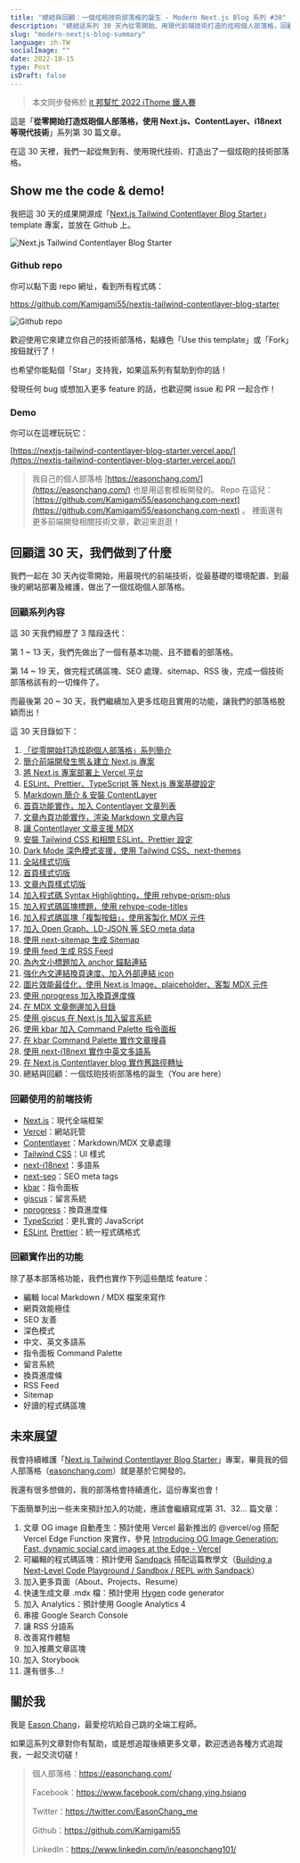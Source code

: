 ```yaml
---
title: "總結與回顧：一個炫砲技術部落格的誕生 - Modern Next.js Blog 系列 #30"
description: "總結這系列 30 天內從零開始、用現代前端技術打造的炫砲個人部落格，回顧學到的內容、實作出的功能、及用到的技術"
slug: "modern-nextjs-blog-summary"
language: zh-TW
socialImage: ""
date: 2022-10-15
type: Post
isDraft: false
---
```


> 本文同步發佈於 [it 邦幫忙 2022 iThome 鐵人賽](https://ithelp.ithome.com.tw/articles/10308942)

這是「**從零開始打造炫砲個人部落格，使用 Next.js、ContentLayer、i18next 等現代技術**」系列第 30 篇文章。

在這 30 天裡，我們一起從無到有、使用現代技術、打造出了一個炫砲的技術部落格。

## Show me the code & demo!

我把這 30 天的成果開源成「[Next.js Tailwind Contentlayer Blog Starter](https://github.com/Kamigami55/nextjs-tailwind-contentlayer-blog-starter)」template 專案，並放在 Github 上。

![Next.js Tailwind Contentlayer Blog Starter](https://i.imgur.com/oNtgi9e.png)

### Github repo

你可以點下面 repo 網址，看到所有程式碼：

https://github.com/Kamigami55/nextjs-tailwind-contentlayer-blog-starter

![Github repo](https://i.imgur.com/vYRUaL3.jpg)

歡迎使用它來建立你自己的技術部落格，點綠色「Use this template」或「Fork」按鈕就行了！

也希望你能點個「Star」支持我，如果這系列有幫助到你的話！

發現任何 bug 或想加入更多 feature 的話，也歡迎開 issue 和 PR 一起合作！

### Demo

你可以在這裡玩玩它：

[https://nextjs-tailwind-contentlayer-blog-starter.vercel.app/](https://nextjs-tailwind-contentlayer-blog-starter.vercel.app/)

> 我自己的個人部落格 [https://easonchang.com/](https://easonchang.com/) 也是用這套模板開發的。
> Repo 在這兒：[https://github.com/Kamigami55/easonchang.com-next](https://github.com/Kamigami55/easonchang.com-next) 。
> 裡面還有更多前端開發相關技術文章，歡迎來逛逛！

## 回顧這 30 天，我們做到了什麼

我們一起在 30 天內從零開始，用最現代的前端技術，從最基礎的環境配置、到最後的網站部署及維護，做出了一個炫砲個人部落格。

### 回顧系列內容

這 30 天我們經歷了 3 階段迭代：

第 1 ~ 13 天，我們先做出了一個有基本功能、且不錯看的部落格。

第 14 ~ 19 天，做完程式碼區塊、SEO 處理、sitemap、RSS 後，完成一個技術部落格該有的一切條件了。

而最後第 20 ~ 30 天，我們繼續加入更多炫砲且實用的功能，讓我們的部落格脫穎而出！

這 30 天目錄如下：

1. [「從零開始打造炫砲個人部落格」系列簡介](/posts/modern-nextjs-blog-intro)
2. [簡介前端開發生態＆建立 Next.js 專案](/posts/frontend-intro-create-nextjs)
3. [將 Next.js 專案部署上 Vercel 平台](/posts/nextjs-to-vercel)
4. [ESLint、Prettier、TypeScript 等 Next.js 專案基礎設定](/posts/nextjs-dev-env)
5. [Markdown 簡介 & 安裝 ContentLayer](/posts/markdown-contentlayer)
6. [首頁功能實作，加入 Contentlayer 文章列表](/posts/contentlayer-post-list)
7. [文章內頁功能實作，渲染 Markdown 文章內容](/posts/contentlayer-post-content)
8. [讓 Contentlayer 文章支援 MDX](/posts/contentlayer-mdx)
9. [安裝 Tailwind CSS 和相關 ESLint、Prettier 設定](/posts/tailwindcss-setup)
10. [Dark Mode 深色模式支援，使用 Tailwind CSS、next-themes](/posts/darkmode-tailwindcss)
11. [全站樣式切版](/posts/blog-site-style)
12. [首頁樣式切版](/posts/blog-homepage-style)
13. [文章內頁樣式切版](/posts/blog-post-page-style)
14. [加入程式碼 Syntax Highlighting，使用 rehype-prism-plus](/posts/rehype-prism-plus-syntax-highlighting)
15. [加入程式碼區塊標題，使用 rehype-code-titles](/posts/rehype-code-titles)
16. [加入程式碼區塊「複製按鈕」，使用客製化 MDX 元件](/posts/code-copy-button)
17. [加入 Open Graph、LD-JSON 等 SEO meta data](/posts/next-seo-meta-data)
18. [使用 next-sitemap 生成 Sitemap](/posts/next-sitemap)
19. [使用 feed 生成 RSS Feed](/posts/rss-feed)
20. [為內文小標題加入 anchor 錨點連結](/posts/post-heading-anchor)
21. [強化內文連結換頁速度、加入外部連結 icon](/posts/post-custom-link)
22. [圖片效能最佳化，使用 Next.js Image、plaiceholder、客製 MDX 元件](/posts/post-custom-image)
23. [使用 nprogress 加入換頁進度條](/posts/nprogress)
24. [在 MDX 文章側邊加入目錄](/posts/post-side-toc)
25. [使用 giscus 在 Next.js 加入留言系統](/posts/giscus-comment-system)
26. [使用 kbar 加入 Command Palette 指令面板](/posts/kbar-command-palette)
27. [在 kbar Command Palette 實作文章搜尋](/posts/kbar-post-search)
28. [使用 next-i18next 實作中英文多語系](/posts/next-i18next-multilingual)
29. [在 Next.js Contentlayer blog 實作舊路徑轉址](/posts/contentlayer-redirection)
30. 總結與回顧：一個炫砲技術部落格的誕生（You are here）

### 回顧使用的前端技術

- [Next.js](https://nextjs.org/)：現代全端框架
- [Vercel](https://vercel.com/home)：網站託管
- [Contentlayer](https://github.com/contentlayerdev/contentlayer)：Markdown/MDX 文章處理
- [Tailwind CSS](https://tailwindcss.com/)：UI 樣式
- [next-i18next](https://github.com/i18next/next-i18next)：多語系
- [next-seo](https://github.com/garmeeh/next-seo)：SEO meta tags
- [kbar](https://github.com/timc1/kbar)：指令面板
- [giscus](https://github.com/giscus/giscus)：留言系統
- [nprogress](https://github.com/rstacruz/nprogress)：換頁進度條
- [TypeScript](https://www.typescriptlang.org/)：更扎實的 JavaScript
- [ESLint](https://eslint.org/), [Prettier](https://prettier.io/)：統一程式碼格式

### 回顧實作出的功能

除了基本部落格功能，我們也實作下列這些酷炫 feature：

- 編輯 local Markdown / MDX 檔案來寫作
- 網頁效能極佳
- SEO 友善
- 深色模式
- 中文、英文多語系
- 指令面板 Command Palette
- 留言系統
- 換頁進度條
- RSS Feed
- Sitemap
- 好讀的程式碼區塊

## 未來展望

我會持續維護「[Next.js Tailwind Contentlayer Blog Starter](https://github.com/Kamigami55/nextjs-tailwind-contentlayer-blog-starter)」專案，畢竟我的個人部落格（[easonchang.com](https://easonchang.com/)）就是基於它開發的。

我還有很多想做的，我的部落格會持續進化，這份專案也會！

下面簡單列出一些未來預計加入的功能，應該會繼續寫成第 31、32... 篇文章：

1. 文章 OG image 自動產生：預計使用 Vercel 最新推出的 @vercel/og 搭配 Vercel Edge Function 來實作，參見 [Introducing OG Image Generation: Fast, dynamic social card images at the Edge - Vercel](https://vercel.com/blog/introducing-vercel-og-image-generation-fast-dynamic-social-card-images)
2. 可編輯的程式碼區塊：預計使用 [Sandpack](https://sandpack.codesandbox.io/) 搭配這篇教學文（[Building a Next-Level Code Playground / Sandbox / REPL with Sandpack](https://www.joshwcomeau.com/react/next-level-playground/)）
3. 加入更多頁面（About、Projects、Resume）
4. 快速生成文章 .mdx 檔：預計使用 [Hygen](https://www.hygen.io/) code generator
5. 加入 Analytics：預計使用 Google Analytics 4
6. 串接 Google Search Console
7. 讓 RSS 分語系
8. 改善寫作體驗
9. 加入推薦文章區塊
10. 加入 Storybook
11. 還有很多...!

## 關於我

我是 [Eason Chang](https://easonchang.com/about)，最愛挖坑給自己跳的全端工程師。

如果這系列文章對你有幫助，或是想追蹤後續更多文章，歡迎透過各種方式追蹤我，一起交流切磋！

> 個人部落格：https://easonchang.com/
>
> Facebook：https://www.facebook.com/chang.ying.hsiang
>
> Twitter：https://twitter.com/EasonChang_me
>
> Github：https://github.com/Kamigami55
>
> LinkedIn：https://www.linkedin.com/in/easonchang101/
